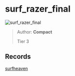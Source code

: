
# surf_razer_final

![surf_razer_final](https://raw.githubusercontent.com/Sayt123/SurfMapPics/Maps-and-bonuses/csgo/surf_razer_final.jpg)

> Author: **Compact**
>
> Tier 3

## Records

[surfheaven](https://surfheaven.eu/map/surf_razer_final)
